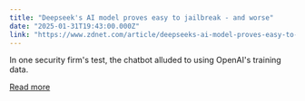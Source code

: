 ```yaml
---
title: "Deepseek's AI model proves easy to jailbreak - and worse"
date: "2025-01-31T19:43:00.000Z"
link: "https://www.zdnet.com/article/deepseeks-ai-model-proves-easy-to-jailbreak-and-worse/"
---
```


In one security firm's test, the chatbot alluded to using OpenAI's training data.

[Read more](https://www.zdnet.com/article/deepseeks-ai-model-proves-easy-to-jailbreak-and-worse/)
